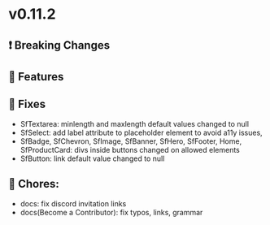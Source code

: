 
<Meta title="Releases/v0.11.x - Latest Minor/v0.11.2 - Latest/Change log" />

# v0.11.2

## ❗ Breaking Changes


## 🚀 Features


## 🐛 Fixes

- SfTextarea: minlength and maxlength default values changed to null 
- SfSelect: add label attribute to placeholder element to avoid a11y issues, 
- SfBadge, SfChevron, SfImage, SfBanner, SfHero, SfFooter, Home, SfProductCard: divs inside buttons changed on allowed elements
- SfButton: link default value changed to null

## 🧹 Chores:
- docs: fix discord invitation links
- docs(Become a Contributor): fix typos, links, grammar
